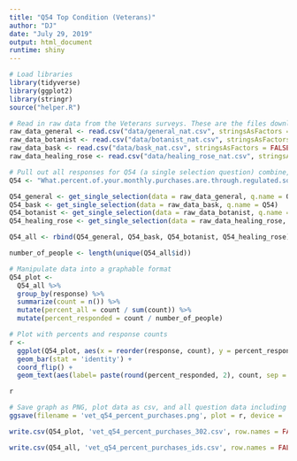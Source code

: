 ```yaml
---
title: "Q54 Top Condition (Veterans)"
author: "DJ"
date: "July 29, 2019"
output: html_document
runtime: shiny
---
```


```r
# Load libraries
library(tidyverse)
library(ggplot2)
library(stringr)
source("helper.R")
```

```r
# Read in raw data from the Veterans surveys. These are the files downloaded from survey monkey saved as a .csv
raw_data_general <- read.csv("data/general_nat.csv", stringsAsFactors = FALSE)
raw_data_botanist <- read.csv("data/botanist_nat.csv", stringsAsFactors = FALSE)
raw_data_bask <- read.csv("data/bask_nat.csv", stringsAsFactors = FALSE)
raw_data_healing_rose <- read.csv("data/healing_rose_nat.csv", stringsAsFactors = FALSE)
```

```r
# Pull out all responses for Q54 (a single selection question) combine, then determine 'question n'
Q54 <- "What.percent.of.your.monthly.purchases.are.through.regulated.sources..dispensary..retail.establishment..caregiver.authorized.private.cultivator.."

Q54_general <- get_single_selection(data = raw_data_general, q.name = Q54)
Q54_bask <- get_single_selection(data = raw_data_bask, q.name = Q54)
Q54_botanist <- get_single_selection(data = raw_data_botanist, q.name = Q54)
Q54_healing_rose <- get_single_selection(data = raw_data_healing_rose, q.name = Q54)

Q54_all <- rbind(Q54_general, Q54_bask, Q54_botanist, Q54_healing_rose)

number_of_people <- length(unique(Q54_all$id))
```

```r
# Manipulate data into a graphable format
Q54_plot <- 
  Q54_all %>%
  group_by(response) %>%
  summarize(count = n()) %>%
  mutate(percent_all = count / sum(count)) %>%
  mutate(percent_responded = count / number_of_people)
```

```r
# Plot with percents and response counts
r <- 
  ggplot(Q54_plot, aes(x = reorder(response, count), y = percent_responded)) +
  geom_bar(stat = 'identity') +
  coord_flip() +
  geom_text(aes(label= paste(round(percent_responded, 2), count, sep = "***")))

r
```

```r
# Save graph as PNG, plot data as csv, and all question data including response IDs as csv (save question n and N at end of plot file as "_x.x")
ggsave(filename = 'vet_q54_percent_purchases.png', plot = r, device = 'png')

write.csv(Q54_plot, 'vet_q54_percent_purchases_302.csv', row.names = FALSE)

write.csv(Q54_all, 'vet_q54_percent_purchases_ids.csv', row.names = FALSE)
```

